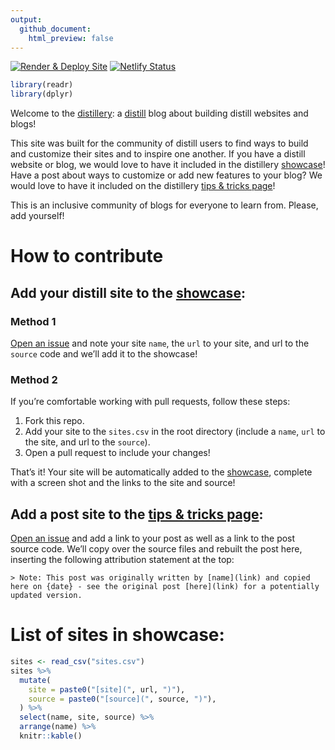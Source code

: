 ```yaml
---
output:
  github_document:
    html_preview: false
---
```


<!-- README.md is generated from README.Rmd. Please edit that file -->

<!-- badges: start -->
[![Render & Deploy Site](https://github.com/jhelvy/distillery/actions/workflows/build_site.yml/badge.svg?branch=main)](https://github.com/jhelvy/distillery/actions/workflows/build_site.yml)
[![Netlify Status](https://api.netlify.com/api/v1/badges/2355cde2-cab8-411b-ad51-e55dd5422c59/deploy-status)](https://app.netlify.com/sites/distillery/deploys)
<!-- badges: end -->

```r
library(readr)
library(dplyr)
```

Welcome to the [distillery](https://distillery.rbind.io/): a [distill](https://rstudio.github.io/distill/) blog about building distill websites and blogs!

This site was built for the community of distill users to find ways to build and customize their sites and to inspire one another. If you have a distill website or blog, we would love to have it included in the distillery [showcase](https://distillery.rbind.io/showcase.html)! Have a post about ways to customize or add new features to your blog? We would love to have it included on the distillery [tips & tricks page](https://distillery.rbind.io/tips_and_tricks.html)!

This is an inclusive community of blogs for everyone to learn from. Please, add yourself!

# How to contribute

## Add your distill site to the [showcase](https://distillery.rbind.io/showcase.html):

### Method 1

[Open an issue](https://github.com/jhelvy/distillery/issues) and note your site `name`, the `url` to your site, and url to the `source` code and we'll add it to the showcase!

### Method 2

If you're comfortable working with pull requests, follow these steps:

1. Fork this repo.
2. Add your site to the `sites.csv` in the root directory (include a `name`, `url` to the site, and url to the `source`).
3. Open a pull request to include your changes!

That's it! Your site will be automatically added to the [showcase](https://distillery.rbind.io/showcase.html), complete with a screen shot and the links to the site and source!

## Add a post site to the [tips & tricks page](https://distillery.rbind.io/tips_and_tricks.html):

[Open an issue](https://github.com/jhelvy/distillery/issues) and add a link to your post as well as a link to the post source code. We'll copy over the source files and rebuilt the post here, inserting the following attribution statement at the top:

```
> Note: This post was originally written by [name](link) and copied here on {date} - see the original post [here](link) for a potentially updated version.
```

# List of sites in showcase:

```r
sites <- read_csv("sites.csv")
sites %>%
  mutate(
    site = paste0("[site](", url, ")"),
    source = paste0("[source](", source, ")"),
  ) %>%
  select(name, site, source) %>%
  arrange(name) %>%
  knitr::kable()
```
